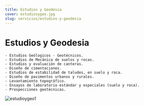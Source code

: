 ```yaml
---
title: Estudios y Geodesia
cover: estudiosygeo.jpg
slug: servicios/estudios-y-geodesia
---
```

# Estudios y Geodesia
    - Estudios Geólogicos - Geotécnicos.
    - Estudios de Mecánica de suelos y rocas.
    - Estudios y evaluación de canteras.
    - Diseño de cimentaciones.
    - Estudios de estabilidad de taludes, en suelo y roca.
    - Diseño de pavimentos urbanos y rurales.
    - Levantamiento topográfico.
    - Ensayos de laboratorio estándar y especiales (suelo y roca).
    - Prospecciones geotécnicas.

![estudioygeo1](./estudiosygeo.jpg)